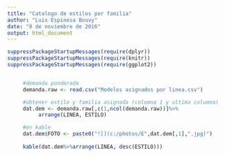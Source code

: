 ```yaml
---
title: "Catalogo de estilos por familia"
author: "Luis Espinosa Bouvy"
date: "8 de noviembre de 2016"
output: html_document
---
```

<style type="text/css">
.table {

    width: 30%;

}
</style>

```r

suppressPackageStartupMessages(require(dplyr))
suppressPackageStartupMessages(require(knitr))
suppressPackageStartupMessages(require(ggplot2))


     #demanda ponderada
     demanda.raw <- read.csv("Modelos asignados por linea.csv")

     #obtener estilo y familia asignada (columna 1 y ultima columna)
     dat.dem <- demanda.raw[,c(1,ncol(demanda.raw))]%>%
          arrange(LINEA, ESTILO)

     #en kable
     dat.dem$FOTO <- paste0("![](c:/photos/E",dat.dem[,1],".jpg)")
     
     kable(dat.dem%>%arrange(LINEA, desc(ESTILO)))
```

